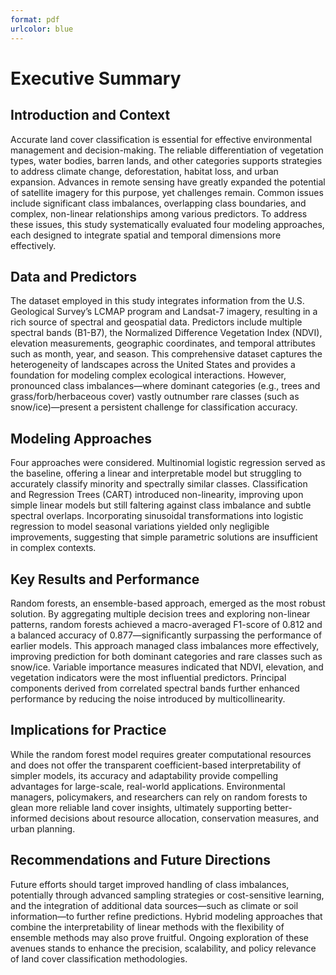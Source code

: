 ```yaml
---
format: pdf
urlcolor: blue
---
```


# Executive Summary

## Introduction and Context
Accurate land cover classification is essential for effective environmental management and decision-making. The reliable differentiation of vegetation types, water bodies, barren lands, and other categories supports strategies to address climate change, deforestation, habitat loss, and urban expansion. Advances in remote sensing have greatly expanded the potential of satellite imagery for this purpose, yet challenges remain. Common issues include significant class imbalances, overlapping class boundaries, and complex, non-linear relationships among various predictors. To address these issues, this study systematically evaluated four modeling approaches, each designed to integrate spatial and temporal dimensions more effectively.

## Data and Predictors
The dataset employed in this study integrates information from the U.S. Geological Survey’s LCMAP program and Landsat-7 imagery, resulting in a rich source of spectral and geospatial data. Predictors include multiple spectral bands (B1-B7), the Normalized Difference Vegetation Index (NDVI), elevation measurements, geographic coordinates, and temporal attributes such as month, year, and season. This comprehensive dataset captures the heterogeneity of landscapes across the United States and provides a foundation for modeling complex ecological interactions. However, pronounced class imbalances—where dominant categories (e.g., trees and grass/forb/herbaceous cover) vastly outnumber rare classes (such as snow/ice)—present a persistent challenge for classification accuracy.

## Modeling Approaches
Four approaches were considered. Multinomial logistic regression served as the baseline, offering a linear and interpretable model but struggling to accurately classify minority and spectrally similar classes. Classification and Regression Trees (CART) introduced non-linearity, improving upon simple linear models but still faltering against class imbalance and subtle spectral overlaps. Incorporating sinusoidal transformations into logistic regression to model seasonal variations yielded only negligible improvements, suggesting that simple parametric solutions are insufficient in complex contexts.

## Key Results and Performance
Random forests, an ensemble-based approach, emerged as the most robust solution. By aggregating multiple decision trees and exploring non-linear patterns, random forests achieved a macro-averaged F1-score of 0.812 and a balanced accuracy of 0.877—significantly surpassing the performance of earlier models. This approach managed class imbalances more effectively, improving prediction for both dominant categories and rare classes such as snow/ice. Variable importance measures indicated that NDVI, elevation, and vegetation indicators were the most influential predictors. Principal components derived from correlated spectral bands further enhanced performance by reducing the noise introduced by multicollinearity.

## Implications for Practice
While the random forest model requires greater computational resources and does not offer the transparent coefficient-based interpretability of simpler models, its accuracy and adaptability provide compelling advantages for large-scale, real-world applications. Environmental managers, policymakers, and researchers can rely on random forests to glean more reliable land cover insights, ultimately supporting better-informed decisions about resource allocation, conservation measures, and urban planning.

## Recommendations and Future Directions
Future efforts should target improved handling of class imbalances, potentially through advanced sampling strategies or cost-sensitive learning, and the integration of additional data sources—such as climate or soil information—to further refine predictions. Hybrid modeling approaches that combine the interpretability of linear methods with the flexibility of ensemble methods may also prove fruitful. Ongoing exploration of these avenues stands to enhance the precision, scalability, and policy relevance of land cover classification methodologies.
